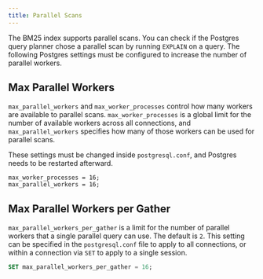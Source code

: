 ```yaml
---
title: Parallel Scans
---
```


The BM25 index supports parallel scans. You can check if the Postgres query planner chose a parallel scan by running `EXPLAIN` on a query.
The following Postgres settings must be configured to increase the number of parallel workers.

## Max Parallel Workers

`max_parallel_workers` and `max_worker_processes` control how many workers are available to parallel scans.
`max_worker_processes` is a global limit for the number of available workers across all connections, and
`max_parallel_workers` specifies how many of those workers can be used for parallel scans.

These settings must be changed inside `postgresql.conf`, and Postgres needs to be restarted afterward.

```init postgresql.conf
max_worker_processes = 16;
max_parallel_workers = 16;
```

## Max Parallel Workers per Gather

`max_parallel_workers_per_gather` is a limit for the number of parallel workers that a single parallel query can use. The default is `2`.
This setting can be specified in the `postgresql.conf` file to apply to all connections, or within a connection via `SET` to apply to a single
session.

```sql
SET max_parallel_workers_per_gather = 16;
```
